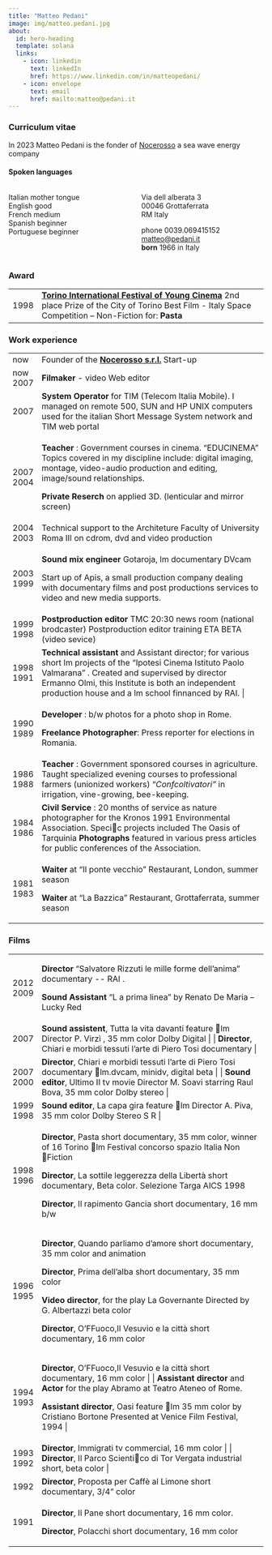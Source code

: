 ```yaml
---
title: "Matteo Pedani"
image: img/matteo.pedani.jpg
about:
  id: hero-heading
  template: solana
  links:
    - icon: linkedin
      text: linkedIn
      href: https://www.linkedin.com/in/matteopedani/
    - icon: envelope
      text: email
      href: mailto:matteo@pedani.it
---
```


### Curriculum vitae

::: {#hero-heading}
In 2023 Matteo Pedani is the fonder of [Nocerosso](http://nocerosso.com) a sea wave energy company

#### Spoken languages

::: columns
::: {.column width="45%"}
Italian mother tongue\
English good\
French medium\
Spanish beginner\
Portuguese beginner\
:::

::: {.column width="45%"}
Via dell alberata 3\
00046 Grottaferrata\
RM Italy

phone 0039.069415152\
[matteo\@pedani.it](mailto:matteo@pedani.it)\
**born** 1966 in Italy
:::
:::
:::

### Award

+----------+----------------------------------------------------------------------------------------------------------------------------------------------------------------------------------------------------------------------------------------------+
| 1998     | [**Torino International Festival of Young Cinema**](https://www.torinofilmfest.org/it/16-torino-film-festival/film/pasta/1082/#cast) 2nd place Prize of the City of Torino Best Film - Italy Space Competition -- Non-Fiction for: **Pasta** |
+----------+----------------------------------------------------------------------------------------------------------------------------------------------------------------------------------------------------------------------------------------------+

### Work experience

+-----------+-------------------------------------------------------------------------------------------------------------------------------------------------------------------------------------------------------------------------------------------------------------------------------+
| now       | Founder of the [**Nocerosso s.r.l.**](https://nocerosso.com) Start-up                                                                                                                                                                                                         |
+-----------+-------------------------------------------------------------------------------------------------------------------------------------------------------------------------------------------------------------------------------------------------------------------------------+
| now 2007  | **Filmaker** - video Web editor                                                                                                                                                                                                                                               |
+-----------+-------------------------------------------------------------------------------------------------------------------------------------------------------------------------------------------------------------------------------------------------------------------------------+
| 2007      | **System Operator** for TIM (Telecom Italia Mobile). I managed on remote 500, SUN and HP UNIX computers used for the italian Short Message System network and TIM web portal                                                                                                  |
+-----------+-------------------------------------------------------------------------------------------------------------------------------------------------------------------------------------------------------------------------------------------------------------------------------+
| 2007 2004 | **Teacher** : Government courses in cinema. "EDUCINEMA" Topics covered in my discipline include: digital imaging, montage, video-audio production and editing, image/sound relationships.                                                                                     |
|           |                                                                                                                                                                                                                                                                               |
|           | **Private Reserch** on applied 3D. (lenticular and mirror screen)                                                                                                                                                                                                             |
+-----------+-------------------------------------------------------------------------------------------------------------------------------------------------------------------------------------------------------------------------------------------------------------------------------+
| 2004 2003 | Technical support to the Architeture Faculty of University Roma III on cdrom, dvd and video production                                                                                                                                                                        |
+-----------+-------------------------------------------------------------------------------------------------------------------------------------------------------------------------------------------------------------------------------------------------------------------------------+
| 2003 1999 | **Sound mix engineer** Gotaroja, lm documentary DVcam                                                                                                                                                                                                                         |
|           |                                                                                                                                                                                                                                                                               |
|           | Start up of Apis, a small production company dealing with documentary films and post productions services to video and new media supports.                                                                                                                                    |
+-----------+-------------------------------------------------------------------------------------------------------------------------------------------------------------------------------------------------------------------------------------------------------------------------------+
| 1999 1998 | **Postproduction editor** TMC 20:30 news room (national brodcaster) Postproduction editor training ETA BETA (video sevice)                                                                                                                                                    |
+-----------+-------------------------------------------------------------------------------------------------------------------------------------------------------------------------------------------------------------------------------------------------------------------------------+
| 1998 1991 | **Technical assistant** and Assistant director; for various short lm projects of the "Ipotesi Cinema Istituto Paolo Valmarana" . Created and supervised by director Ermanno Olmi, this Institute is both an independent production house and a lm school finnanced by RAI. \| |
+-----------+-------------------------------------------------------------------------------------------------------------------------------------------------------------------------------------------------------------------------------------------------------------------------------+
| 1990 1989 | **Developer** : b/w photos for a photo shop in Rome.                                                                                                                                                                                                                          |
|           |                                                                                                                                                                                                                                                                               |
|           | **Freelance Photographer**: Press reporter for elections in Romania.                                                                                                                                                                                                          |
+-----------+-------------------------------------------------------------------------------------------------------------------------------------------------------------------------------------------------------------------------------------------------------------------------------+
| 1986 1988 | **Teacher** : Government sponsored courses in agriculture. Taught specialized evening courses to professional farmers (unionized workers) "*Confcoltivatori"* in irrigation, vine-growing, bee-keeping.                                                                       |
+-----------+-------------------------------------------------------------------------------------------------------------------------------------------------------------------------------------------------------------------------------------------------------------------------------+
| 1984 1986 | **Civil Service** : 20 months of service as nature photographer for the Kronos 1991 Environmental Association. Specic projects included The Oasis of Tarquinia **Photographs** featured in various press articles for public conferences of the Association.                  |
+-----------+-------------------------------------------------------------------------------------------------------------------------------------------------------------------------------------------------------------------------------------------------------------------------------+
| 1981 1983 | **Waiter** at "Il ponte vecchio" Restaurant, London, summer season                                                                                                                                                                                                            |
|           |                                                                                                                                                                                                                                                                               |
|           | **Waiter** at "La Bazzica" Restaurant, Grottaferrata, summer season                                                                                                                                                                                                           |
+-----------+-------------------------------------------------------------------------------------------------------------------------------------------------------------------------------------------------------------------------------------------------------------------------------+

### Films

+-----------+---------------------------------------------------------------------------------------------------------------------------------------------------------------------------------------------------------------------+
| 2012 2009 | **Director** "Salvatore Rizzuti le mille forme dell'anima" documentary \-- RAI .                                                                                                                                    |
|           |                                                                                                                                                                                                                     |
|           | **Sound Assistant** "L a prima linea" by Renato De Maria -- Lucky Red                                                                                                                                               |
+-----------+---------------------------------------------------------------------------------------------------------------------------------------------------------------------------------------------------------------------+
| 2007      | **Sound assistent**, Tutta la vita davanti feature lm Director P. Virzì , 35 mm color Dolby Digital \| \| **Director**, Chiari e morbidi tessuti l'arte di Piero Tosi documentary \|                                |
+-----------+---------------------------------------------------------------------------------------------------------------------------------------------------------------------------------------------------------------------+
| 2007 2000 | **Director**, Chiari e morbidi tessuti l'arte di Piero Tosi documentary lm.dvcam, minidv, digital beta \| \| **Sound editor**, Ultimo II tv movie Director M. Soavi starring Raul Bova, 35 mm color Dolby stereo \| |
+-----------+---------------------------------------------------------------------------------------------------------------------------------------------------------------------------------------------------------------------+
| 1999 1998 | **Sound editor**, La capa gira feature lm Director A. Piva, 35 mm color Dolby Stereo S R \|                                                                                                                         |
+-----------+---------------------------------------------------------------------------------------------------------------------------------------------------------------------------------------------------------------------+
| 1998 1996 | **Director**, Pasta short documentary, 35 mm color, winner of 16 Torino lm Festival concorso spazio Italia Non Fiction                                                                                              |
|           |                                                                                                                                                                                                                     |
|           | **Director**, La sottile leggerezza della Libertà short documentary, Beta color. Selezione Targa AICS 1998                                                                                                          |
|           |                                                                                                                                                                                                                     |
|           | **Director**, Il rapimento Gancia short documentary, 16 mm b/w                                                                                                                                                      |
+-----------+---------------------------------------------------------------------------------------------------------------------------------------------------------------------------------------------------------------------+
| 1996 1995 | **Director**, Quando parliamo d'amore short documentary, 35 mm color and animation                                                                                                                                  |
|           |                                                                                                                                                                                                                     |
|           | **Director**, Prima dell'alba short documentary, 35 mm color                                                                                                                                                        |
|           |                                                                                                                                                                                                                     |
|           | **Video director**, for the play La Governante Directed by G. Albertazzi beta color                                                                                                                                 |
|           |                                                                                                                                                                                                                     |
|           | **Director**, O'FFuoco,Il Vesuvio e la città short documentary, 16 mm color                                                                                                                                         |
+-----------+---------------------------------------------------------------------------------------------------------------------------------------------------------------------------------------------------------------------+
| 1994 1993 | **Director**, O'FFuoco,Il Vesuvio e la città short documentary, 16 mm color \| \| **Assistant director** and **Actor** for the play Abramo at Teatro Ateneo of Rome.                                                |
|           |                                                                                                                                                                                                                     |
|           | **Assistant director**, Oasi feature lm 35 mm color by Cristiano Bortone Presented at Venice Film Festival, 1994 \|                                                                                                 |
+-----------+---------------------------------------------------------------------------------------------------------------------------------------------------------------------------------------------------------------------+
| 1993 1992 | **Director**, Immigrati tv commercial, 16 mm color \| \| **Director**, Il Parco Scientico di Tor Vergata industrial short, beta color \|                                                                            |
+-----------+---------------------------------------------------------------------------------------------------------------------------------------------------------------------------------------------------------------------+
| 1992      | **Director**, Proposta per Caffè al Limone short documentary, 3/4" color                                                                                                                                            |
+-----------+---------------------------------------------------------------------------------------------------------------------------------------------------------------------------------------------------------------------+
| 1991      | **Director**, Il Pane short documentary, 16 mm color.                                                                                                                                                               |
|           |                                                                                                                                                                                                                     |
|           | **Director**, Polacchi short documentary, 16 mm color                                                                                                                                                               |
+-----------+---------------------------------------------------------------------------------------------------------------------------------------------------------------------------------------------------------------------+

